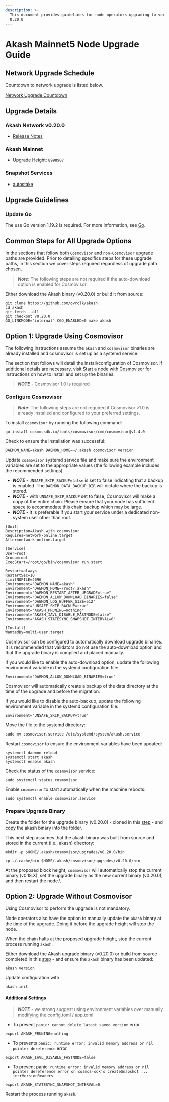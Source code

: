 ```yaml
---
description: >-
  This document provides guidelines for node operators upgrading to version
  0.20.0
---
```


# Akash Mainnet5 Node Upgrade Guide

## Network Upgrade Schedule

Countdown to network upgrade is listed below.

[Network Upgrade Countdown](https://www.mintscan.io/akash/blocks/8998907)

## Upgrade Details

### Akash Network v0.20.0

* [Release Notes](https://github.com/ovrclk/akash/releases/tag/v0.20.0)

### Akash Mainnet

* Upgrade Height: `8998907`

### Snapshot Services

* [autostake](https://autostake.net/networks/akash#services)

## Upgrade Guidelines

### Update Go

The use Go version 1.19.2 is required. For more information, see [Go](https://golang.org/).

## Common Steps for All Upgrade Options

In the sections that follow both `Cosmovisor` and `non-Cosmovisor` upgrade paths are provided. Prior to detailing specifics steps for these upgrade paths, in this section we cover steps required regardless of upgrade path chosen.

> _**Note**_: The following steps are not required if the auto-download option is enabled for Cosmovisor.

Either download the Akash binary (v0.20.0) or build it from source:

```
git clone https://github.com/ovrclk/akash
cd akash
git fetch --all
git checkout v0.20.0
GO_LINKMODE="internal" CGO_ENABLED=0 make akash
```

## Option 1: Upgrade Using Cosmovisor

The following instructions assume the `akash` and `cosmovisor` binaries are already installed and cosmovisor is set up as a systemd service.

The section that follows will detail the install/configuration of Cosmovisor. If additional details are necessary, visit [Start a node with Cosmovisor ](https://github.com/ovrclk/docs/blob/anil/v3-instructions/guides/node/cosmovisor.md)for instructions on how to install and set up the binaries.

> _**NOTE**_ - Cosmovisor 1.0 is required

### Configure Cosmovisor

> _**Note**_: The following steps are not required if Cosmovisor v1.0 is already installed and configured to your preferred settings.

To install `cosmovisor` by running the following command:

```
go install cosmossdk.io/tools/cosmovisor/cmd/cosmovisor@v1.4.0 
```

Check to ensure the installation was successful:

```
DAEMON_NAME=akash DAEMON_HOME=~/.akash cosmovisor version
```

Update `cosmovisor` systemd service file and make sure the environment variables are set to the appropriate values (the following example includes the recommended settings).

* _**NOTE**_ - `UNSAFE_SKIP_BACKUP=false` is set to false indicating that a backup is enabled. The `DAEMON_DATA_BACKUP_DIR` will dictate where the backup is stored.
* _**NOTE**_ - with `UNSAFE_SKIP_BACKUP` set to false, Cosmovisor will make a copy of the entire chain. Please ensure that your node has sufficient space to accommodate this chain backup which may be large.
* _**NOTE**_ - It is preferable if you start your service under a dedicated non-system user other than root.

```
[Unit]
Description=Akash with cosmovisor
Requires=network-online.target
After=network-online.target

[Service]
User=root
Group=root
ExecStart=/root/go/bin/cosmovisor run start

Restart=always
RestartSec=10
LimitNOFILE=4096
Environment="DAEMON_NAME=akash"
Environment="DAEMON_HOME=/root/.akash"
Environment="DAEMON_RESTART_AFTER_UPGRADE=true"
Environment="DAEMON_ALLOW_DOWNLOAD_BINARIES=false"
Environment="DAEMON_LOG_BUFFER_SIZE=512"
Environment="UNSAFE_SKIP_BACKUP=true"
Environment="AKASH_PRUNING=nothing"
Environment="AKASH_IAVL_DISABLE_FASTNODE=false"
Environment="AKASH_STATESYNC_SNAPSHOT_INTERVAL=0"

[Install]
WantedBy=multi-user.target
```

Cosmovisor can be configured to automatically download upgrade binaries. It is recommended that validators do not use the auto-download option and that the upgrade binary is compiled and placed manually.

If you would like to enable the auto-download option, update the following environment variable in the systemd configuration file:

```
Environment="DAEMON_ALLOW_DOWNLOAD_BINARIES=true"
```

Cosmovisor will automatically create a backup of the data directory at the time of the upgrade and before the migration.

If you would like to disable the auto-backup, update the following environment variable in the systemd configuration file:

```
Environment="UNSAFE_SKIP_BACKUP=true"
```

Move the file to the systemd directory:

```
sudo mv cosmovisor.service /etc/systemd/system/akash.service
```

Restart `cosmovisor` to ensure the environment variables have been updated:

```
systemctl daemon-reload
systemctl start akash
systemctl enable akash
```

Check the status of the `cosmovisor` service:

```
sudo systemctl status cosmovisor
```

Enable `cosmovisor` to start automatically when the machine reboots:

```
sudo systemctl enable cosmovisor.service
```

### Prepare Upgrade Binary

Create the folder for the upgrade binary (v0.20.0) - cloned in this [step](v0.20.0-upgrade-docs.md#common-steps-for-all-upgrade-options) - and copy the akash binary into the folder.

This next step assumes that the akash binary was built from source and stored in the current (i.e., akash) directory:

```
mkdir -p $HOME/.akash/cosmovisor/upgrades/v0.20.0/bin

cp ./.cache/bin $HOME/.akash/cosmovisor/upgrades/v0.20.0/bin
```

At the proposed block height, `cosmovisor` will automatically stop the current binary (v0.18.X), set the upgrade binary as the new current binary (v0.20.0), and then restart the node.\\

## Option 2: Upgrade Without Cosmovisor

Using Cosmovisor to perform the upgrade is not mandatory.

Node operators also have the option to manually update the `akash` binary at the time of the upgrade. Doing it before the upgrade height will stop the node.

When the chain halts at the proposed upgrade height, stop the current process running `akash`.

Either download the Akash upgrade binary (v0.20.0) or build from source - completed in this [step](v0.20.0-upgrade-docs.md#common-steps-for-all-upgrade-options) - and ensure the `akash` binary has been updated:

```
akash version
```

Update configuration with

```
akash init
```

#### Additional Settings

> _**NOTE**_ - we strong suggest using environment variables over manually modifying the config.toml / app.toml

* To prevent `panic: cannot delete latest saved version` error

```
export AKASH_PRUNING=nothing
```

* To prevents `panic: runtime error: invalid memory address or nil pointer dereference` error

```
export AKASH_IAVL_DISABLE_FASTNODE=false
```

* To prevent panic: `runtime error: invalid memory address or nil pointer dereference error on cosmos-sdk's createSnapshot ... incrVersionReaders`

```
export AKASH_STATESYNC_SNAPSHOT_INTERVAL=0
```

Restart the process running `akash`.
